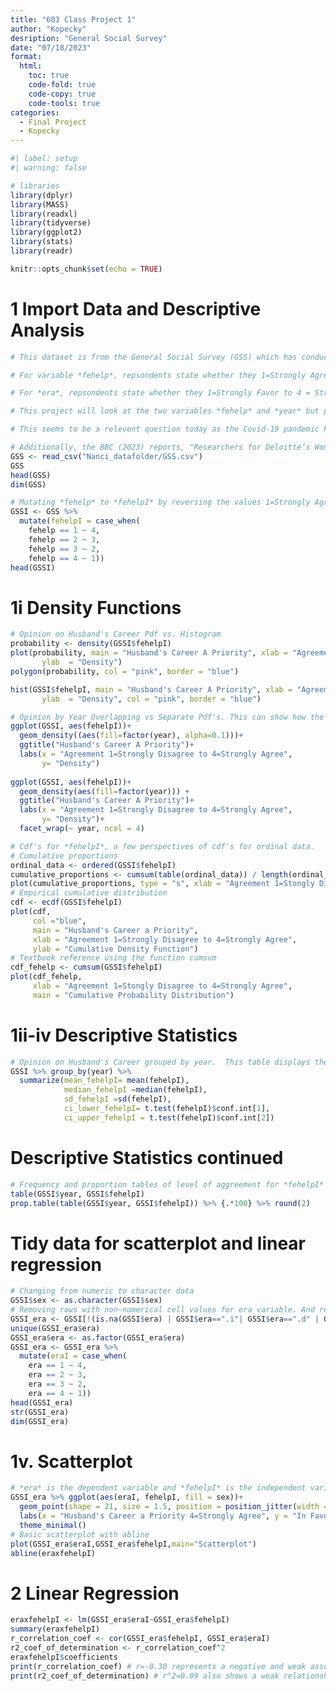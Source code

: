 ```yaml
---
title: "603 Class Project 1"
author: "Kopecky"
desription: "General Social Survey"
date: "07/18/2023"
format:
  html:
    toc: true
    code-fold: true
    code-copy: true
    code-tools: true
categories:
  - Final Project
  - Kopecky
---
```


```r
#| label: setup
#| warning: false

# libraries
library(dplyr)
library(MASS)
library(readxl)
library(tidyverse)
library(ggplot2)
library(stats)
library(readr)

knitr::opts_chunk$set(echo = TRUE)
```

# 1 Import Data and Descriptive Analysis

```r
# This dataset is from the General Social Survey (GSS) which has conducted research from 1972 on American Society. There are 15266 obervations (rows) with 6 variables (columns). The variables are *year*, *age*, *gender*, *race*, *fehelp*, and *era*. 

# For variable *fehelp*, repsondents state whether they 1=Strongly Agree to 4 = Strongly Disagree with the statement, "It is more for a wife to help her husband's career than to have one herself." 

# For *era*, repsondents state whether they 1=Strongly Favor to 4 = Strongly Oppose the Equal Rights Amendment (ERA). 

# This project will look at the two variables *fehelp* and *year* but possibly explore the others. One question to ask is how has the level of agreement for *fehelp* changed over time.  

# This seems to be a relevent question today as the Covid-19 pandemic highlighted the stress of balancing family and work. The National Women's Law Center (2022) states women left the workforce at a disproportionate rate and have not yet recovered. This is a concern because of lost skills, wages, and earning potential. https://nwlc.org/wp-content/uploads/2022/03/FINAL-NWLC-Resilient-But-Not-Recovered-3.29.22.pdf

# Additionally, the BBC (2023) reports, "Researchers for Deloitte’s Women @ Work 2023 report surveyed 5,000 women across 10 countries, 98% of whom were in heterosexual relationships. The data found that nearly 40% of respondents say their partner’s career takes precedence. They cited several reasons, ranging from financial and social factors to the burden of caretaking and household responsibilities. https://www.bbc.com/worklife/article/20230620-why-many-women-prioritise-their-partners-jobs
GSS <- read_csv("Nanci_datafolder/GSS.csv")
GSS
head(GSS)
dim(GSS)
```

```r
# Mutating *fehelp* to *fehelpI* by reversing the values 1=Strongly Agree through 4=Strongly Disagree to 1=Strongly Disagree through 4=Strongly Agree because it seems more intuitive for graphing. 
GSSI <- GSS %>% 
  mutate(fehelpI = case_when(
    fehelp == 1 ~ 4, 
    fehelp == 2 ~ 3, 
    fehelp == 3 ~ 2, 
    fehelp == 4 ~ 1))
head(GSSI)
```

# 1i Density Functions

```r
# Opinion on Husband's Career Pdf vs. Histogram
probability <- density(GSSI$fehelpI)
plot(probability, main = "Husband's Career A Priority", xlab = "Agreement 1=Strongly Agree to 4=Strongly Disagree", 
       ylab  = "Density")
polygon(probability, col = "pink", border = "blue")

hist(GSSI$fehelpI, main = "Husband's Career A Priority", xlab = "Agreement 1=Strongly Disagree to 4=Strongly Agree", 
       ylab  = "Density", col = "pink", border = "blue")
```

```r
# Opinion by Year Overlapping vs Separate Pdf's. This can show how the level of aggreement for *fehelpI* has shifted overtime from 1977 to 1998. 
ggplot(GSSI, aes(fehelpI))+
  geom_density((aes(fill=factor(year), alpha=0.1)))+
  ggtitle("Husband's Career A Priority")+
  labs(x = "Agreement 1=Strongly Disagree to 4=Strongly Agree", 
       y= "Density")
                
ggplot(GSSI, aes(fehelpI))+
  geom_density(aes(fill=factor(year))) +
  ggtitle("Husband's Career A Priority")+
  labs(x = "Agreement 1=Strongly Disagree to 4=Strongly Agree", 
       y= "Density")+
  facet_wrap(~ year, ncol = 4)
```

```r
# Cdf's for *fehelpI*, a few perspectives of cdf's for ordinal data. 
# Cumulative proportions
ordinal_data <- ordered(GSSI$fehelpI)
cumulative_proportions <- cumsum(table(ordinal_data)) / length(ordinal_data)
plot(cumulative_proportions, type = "s", xlab = "Agreement 1=Stongly Disagree to 4=Strongly Agree", ylab = "Cumulative Proportion")
# Empirical cumulative distribution
cdf <- ecdf(GSSI$fehelpI)
plot(cdf, 
     col ="blue",
     main = "Husband's Career a Priority", 
     xlab = "Agreement 1=Strongly Disagree to 4=Strongly Agree", 
     ylab = "Cumulative Density Function")
# Textbook reference using the function cumsum
cdf_fehelp <- cumsum(GSSI$fehelpI)
plot(cdf_fehelp,
     xlab = "Agreement 1=Stongly Disagree to 4=Strongly Agree",
     main = "Cumulative Probability Distribution")
```

# 1ii-iv Descriptive Statistics

```r
# Opinion on Husband's Career grouped by year.  This table displays the mean, median, standard deviation and confidence intervals for *fehelpI* The mean level of agreement about making the husband's career a priority changed from 3=Agree to 2=Disagree and the standard deviation changed from 0.80 in 1972 to 0.74 in 1996. 
GSSI %>% group_by(year) %>% 
  summarize(mean_fehelpI= mean(fehelpI),
            median_fehelpI =median(fehelpI),
            sd_fehelpI =sd(fehelpI), 
            ci_lower_fehelpI= t.test(fehelpI)$conf.int[1],
            ci_upper_fehelpI = t.test(fehelpI)$conf.int[2])
```

# Descriptive Statistics continued

```r
# Frequency and proportion tables of level of aggreement for *fehelpI* grouped by year
table(GSSI$year, GSSI$fehelpI)
prop.table(table(GSSI$year, GSSI$fehelpI)) %>% {.*100} %>% round(2)
```

# Tidy data for scatterplot and linear regression

```r
# Changing from numeric to character data
GSSI$sex <- as.character(GSSI$sex)
# Removing rows with non-numerical cell values for era variable. And reversing the values 1=Strongly Favor - 4=Strongly Oppose to 1=Strongly Oppose - 4=Strongly Favor because it seems more intuitive for graphing. This was only collected in 1972.
GSSI_era <- GSSI[!(is.na(GSSI$era) | GSSI$era==".i"| GSSI$era==".d" | GSSI$era==".n"), ]
unique(GSSI_era$era)
GSSI_era$era <- as.factor(GSSI_era$era)
GSSI_era <- GSSI_era %>% 
  mutate(eraI = case_when(
    era == 1 ~ 4, 
    era == 2 ~ 3, 
    era == 3 ~ 2, 
    era == 4 ~ 1))
head(GSSI_era)
str(GSSI_era)
dim(GSSI_era)
```

# 1v. Scatterplot

```r
# *era* is the dependent variable and *fehelpI* is the independent variable.  The position_jitter function was used to visualize the overlapping points. 
GSSI_era %>% ggplot(aes(eraI, fehelpI, fill = sex))+
  geom_point(shape = 21, size = 1.5, position = position_jitter(width = 0.2, height = 0.2)) + 
  labs(x = "Husband's Career a Priority 4=Strongly Agree", y = "In Favor of ERA 4=Strongly Favor") + 
  theme_minimal()
# Basic scatterplot with abline
plot(GSSI_era$eraI,GSSI_era$fehelpI,main="Scatterplot")
abline(eraxfehelpI)
```

# 2 Linear Regression

```r
eraxfehelpI <- lm(GSSI_era$eraI~GSSI_era$fehelpI)
summary(eraxfehelpI)
r_correlation_coef <- cor(GSSI_era$fehelpI, GSSI_era$eraI)
r2_coef_of_determination <- r_correlation_coef^2
eraxfehelpI$coefficients
print(r_correlation_coef) # r=-0.30 represents a negative and weak association between the variables
print(r2_coef_of_determination) # r^2=0.09 also shows a weak relationship between the variables such that only about 9% of the variation in *eraI* is determined by the variation in *fehelpI*
```
